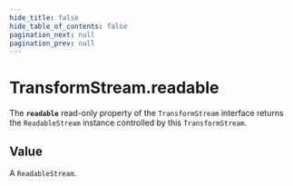 ```yaml
---
hide_title: false
hide_table_of_contents: false
pagination_next: null
pagination_prev: null
---
```

# TransformStream.readable

The **`readable`** read-only property of the `TransformStream` interface returns the `ReadableStream` instance controlled by this `TransformStream`.

## Value

A `ReadableStream`.

